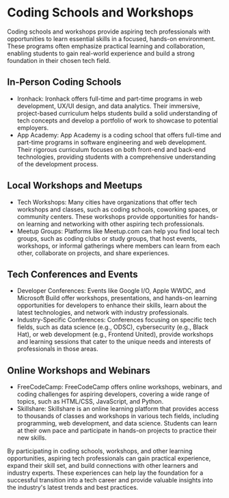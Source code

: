 # Coding Schools and Workshops

Coding schools and workshops provide aspiring tech professionals with opportunities to learn essential skills in a focused,
hands-on environment. These programs often emphasize practical learning and collaboration, enabling students to gain
real-world experience and build a strong foundation in their chosen tech field.

## In-Person Coding Schools

- Ironhack: Ironhack offers full-time and part-time programs in web development, UX/UI design, and data analytics.
  Their immersive, project-based curriculum helps students build a solid understanding of tech concepts and develop a
  portfolio of work to showcase to potential employers.
- App Academy: App Academy is a coding school that offers full-time and part-time programs in software engineering and web
  development. Their rigorous curriculum focuses on both front-end and back-end technologies, providing students with a comprehensive understanding of the development process.

## Local Workshops and Meetups

- Tech Workshops: Many cities have organizations that offer tech workshops and classes, such as coding schools, coworking
  spaces, or community centers. These workshops provide opportunities for hands-on learning and networking with other
  aspiring tech professionals.
- Meetup Groups: Platforms like Meetup.com can help you find local tech groups, such as coding clubs or study groups,
  that host events, workshops, or informal gatherings where members can learn from each other, collaborate on projects,
  and share experiences.

## Tech Conferences and Events

- Developer Conferences: Events like Google I/O, Apple WWDC, and Microsoft Build offer workshops, presentations,
  and hands-on learning opportunities for developers to enhance their skills, learn about the latest technologies,
  and network with industry professionals.
- Industry-Specific Conferences: Conferences focusing on specific tech fields, such as data science (e.g., ODSC),
  cybersecurity (e.g., Black Hat), or web development (e.g., Frontend United), provide workshops and learning sessions that cater to the unique needs and interests of professionals in those areas.

## Online Workshops and Webinars

- FreeCodeCamp: FreeCodeCamp offers online workshops, webinars, and coding challenges for aspiring developers, covering a
  wide range of topics, such as HTML/CSS, JavaScript, and Python.
- Skillshare: Skillshare is an online learning platform that provides access to thousands of classes and workshops in
  various tech fields, including programming, web development, and data science. Students can learn at their own pace and participate in hands-on projects to practice their new skills.

By participating in coding schools, workshops, and other learning opportunities, aspiring tech professionals can gain
practical experience, expand their skill set, and build connections with other learners and industry experts. These
experiences can help lay the foundation for a successful transition into a tech career and provide valuable insights
into the industry's latest trends and best practices.
